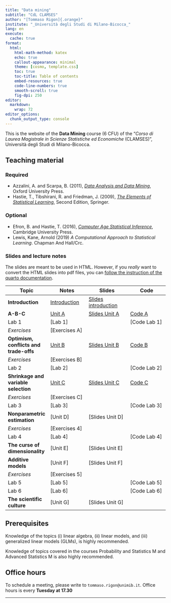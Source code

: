 ```yaml
---
title: "Data mining"
subtitle: "CdL CLAMSES"
author: "[Tommaso Rigon]{.orange}"
institute: "_Università degli Studi di Milano-Bicocca_"
lang: en
execute:
  cache: true
format:
  html:
    html-math-method: katex
    echo: true
    callout-appearance: minimal
    theme: [cosmo, template.css]
    toc: true
    toc-title: Table of contents
    embed-resources: true
    code-line-numbers: true
    smooth-scroll: true
    fig-dpi: 250
editor: 
  markdown: 
    wrap: 72
editor_options: 
  chunk_output_type: console
---
```


This is the website of the **Data Mining** course (6 CFU) of the "*Corso
di Laurea Magistrale in Scienze Statistiche ed Economiche* (CLAMSES)",
Università degli Studi di Milano-Bicocca.

## Teaching material

### Required

-   Azzalini, A. and Scarpa, B. (2011), [*Data Analysis and Data
    Mining*](http://azzalini.stat.unipd.it/Book-DM/), Oxford University
    Press.
-   Hastie, T., Tibshirani, R. and Friedman, J. (2009), [*The Elements
    of Statistical Learning*](https://hastie.su.domains/ElemStatLearn/),
    Second Edition, Springer.

### Optional

-   Efron, B. and Hastie, T. (2016), [*Computer Age Statistical
    Inference*](https://hastie.su.domains/CASI/), Cambridge University
    Press.
-   Lewis, Kane, Arnold (2019) *A Computational Approach to Statistical
    Learning*. Chapman And Hall/Crc.

### Slides and lecture notes

The slides are meant to be used in HTML. However, if you *really* want
to convert the HTML slides into pdf files, you can [follow the instruction of the quarto documentation](https://quarto.org/docs/presentations/revealjs/presenting.html#print-to-pdf).

| Topic                                  | Notes                                | Slides                                             | Code                  |
|------------------|------------------|-------------------|------------------|
| **Introduction**                       | [Introduction](slides/un_intro.html) | [Slides introduction](slides/un_intro_slides.html) |                       |
| **A-B-C**                              | [Unit A](slides/un_A.html)           | [Slides Unit A](slides/un_A_slides.html)           | [Code A](code/un_A.R) |
| Lab 1                                  | \[Lab 1\]                            |                                                    | \[Code Lab 1\]        |
| *Exercises*                            | [Exercises A]        |                                                    |                       |
| **Optimism, conflicts and trade-offs** | [Unit B](slides/un_B.html)           | [Slides Unit B](slides/un_B_slides.html)           | [Code B](code/un_B.R) |
| *Exercises*                            | [Exercises B]    |                                                    |                       |
| Lab 2                                  | \[Lab 2\]                            |                                                    | \[Code Lab 2\]        |
| **Shrinkage and variable selection**   | [Unit C](slides/un_C.html)           | [Slides Unit C](slides/un_C_slides.html)           | [Code C](code/un_C.R) |
| *Exercises*                            | [Exercises C]        |                                                    |                       |
| Lab 3                                  | \[Lab 3\]                            |                                                    | \[Code Lab 3\]        |
| **Nonparametric estimation**           | \[Unit D\]                           | \[Slides Unit D\]                                  |                       |
| *Exercises*                            | \[Exercises 4\]                      |                                                    |                       |
| Lab 4                                  | \[Lab 4\]                            |                                                    | \[Code Lab 4\]        |
| **The curse of dimensionality**        | \[Unit E\]                           | \[Slides Unit E\]                                  |                       |
| **Additive models**                    | \[Unit F\]                           | \[Slides Unit F\]                                  |                       |
| *Exercises*                            | \[Exercises 5\]                      |                                                    |                       |
| Lab 5                                  | \[Lab 5\]                            |                                                    | \[Code Lab 5\]        |
| Lab 6                                  | \[Lab 6\]                            |                                                    | \[Code Lab 6\]        |
| **The scientific culture**             | \[Unit G\]                           | \[Slides Unit G\]                                  |                       |

## Prerequisites

Knowledge of the topics (i) linear algebra, (ii) linear models, and
(iii) generalized linear models (GLMs), is highly recommended.

Knowledge of topics covered in the courses Probability and Statistics M
and Advanced Statistics M is also highly recommended.

## Office hours

To schedule a meeting, please write to `tommaso.rigon@unimib.it`. Office
hours is every **Tuesday at 17.30**

------------------------------------------------------------------------
